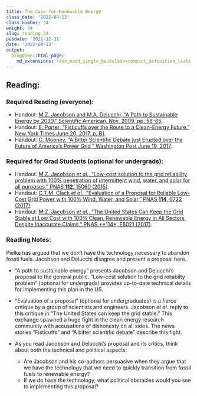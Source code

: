 ```yaml
---
title: The Case for Renewable Energy
class_date: '2022-04-13'
class_number: 34
weight: 34
slug: reading_34
pubdate: '2021-12-31'
date: '2022-04-13'
output:
  blogdown::html_page:
    md_extensions: +tex_math_single_backslash+compact_definition_lists
---
```

## Reading:

### Required Reading (everyone):

* Handout: [M.Z. Jacobson and M.A. Delucchi, "A Path to Sustainable Energy by 2030," Scientific American, Nov. 2009, pp. 58--65](https://web.stanford.edu/group/efmh/jacobson/Articles/I/sad1109Jaco5p.indd.pdf){target="_blank"}.
* Handout: [E. Porter, "Fisticuffs over the Route to a Clean-Energy Future," New York Times June 20, 2017, p. B1
  ](https://www.nytimes.com/2017/06/20/business/energy-environment/renewable-energy-national-academy-matt-jacobson.html){target="_blank"}.
* Handout: [C. Mooney, "A Bitter Scientific Debate just Erupted over the Future of America's Power Grid," Washington Post June 19, 2017
  ](https://www.washingtonpost.com/news/energy-environment/wp/2017/06/19/a-bitter-scientific-debate-just-erupted-over-the-future-of-the-u-s-electric-grid/){target="_blank"}.

### Required for Grad Students (optional for undergrads):

* Handout: [M.Z. Jacobson _et al_., "Low-cost solution to the grid reliability problem with 100% penetration of intermittent wind, water, and solar for all purposes," PNAS **112**, 15060 (2015)](http://www.pnas.org/content/112/49/15060){target="_blank"}.
* Handout: [C.T.M. Clack _et al_., "Evaluation of a Proposal for Reliable Low-Cost Grid Power with 100% Wind, Water, and Solar," PNAS **114**, 6722 (2017)](http://www.pnas.org/content/114/26/6722){target="_blank"}.
* Handout: [M.Z. Jacobson _et al_., "The United States Can Keep the Grid Stable at Low Cost with 100% Clean, Renewable Energy in All Sectors, Despite Inaccurate Claims," PNAS **114*, E5021 (2017)](http://www.pnas.org/content/114/26/E5021){target="_blank"}.

### Reading Notes:

Pielke has argued that we don't have the technology necessary to abandon fossil fuels. Jacobson and Delucchi disagree and present a proposal here.

* "A path to sustainable energy" presents Jacobson and Delucchi's proposal to the general public. "Low-cost solution to the grid reliabilty problem" (optional for undergrads) provides up-to-date technical details for implementing this plan in the US.
* "Evaluation of a proposal" (optional for undergraduates) is a fierce critique by a group of scientists and engineers. Jacobson _et al._ reply to this critique in "The United States can keep the grid stable." This exchange spawned a huge fight in the clean energy research community with accusations of dishonesty on all sides. The news stories "Fisticuffs" and "A bitter scientific debate" describe this fight.
* As you read Jacobson and Delucchi's proposal and its critics, think about both the technical and political aspects:

    * Are Jacobson and his co-authors persuasive when they argue that we have the technology that we need to quickly transition from fossil fuels to renewable energy?
    * If we do have the technology, what political obstacles would you see to implementing this proposal?
